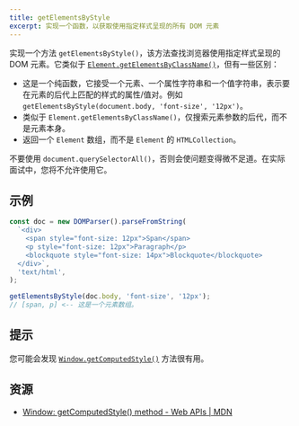 ```yaml
---
title: getElementsByStyle
excerpt: 实现一个函数，以获取使用指定样式呈现的所有 DOM 元素
---
```


实现一个方法 `getElementsByStyle()`，该方法查找浏览器使用指定样式呈现的 DOM 元素。它类似于 [`Element.getElementsByClassName()`](https://developer.mozilla.org/en-US/docs/Web/API/Element/getElementsByClassName)，但有一些区别：

* 这是一个纯函数，它接受一个元素、一个属性字符串和一个值字符串，表示要在元素的后代上匹配的样式的属性/值对。例如 `getElementsByStyle(document.body, 'font-size', '12px')`。
* 类似于 `Element.getElementsByClassName()`，仅搜索元素参数的后代，而不是元素本身。
* 返回一个 `Element` 数组，而不是 `Element` 的 `HTMLCollection`。

不要使用 `document.querySelectorAll()`，否则会使问题变得微不足道。在实际面试中，您将不允许使用它。

## 示例

```js
const doc = new DOMParser().parseFromString(
  `<div>
    <span style="font-size: 12px">Span</span>
    <p style="font-size: 12px">Paragraph</p>
    <blockquote style="font-size: 14px">Blockquote</blockquote>
  </div>`,
  'text/html',
);

getElementsByStyle(doc.body, 'font-size', '12px');
// [span, p] <-- 这是一个元素数组。
```

## 提示

您可能会发现 [`Window.getComputedStyle()`](https://developer.mozilla.org/en-US/docs/Web/API/Window/getComputedStyle) 方法很有用。

## 资源

* [Window: getComputedStyle() method - Web APIs | MDN](https://developer.mozilla.org/en-US/docs/Web/API/Window/getComputedStyle)
